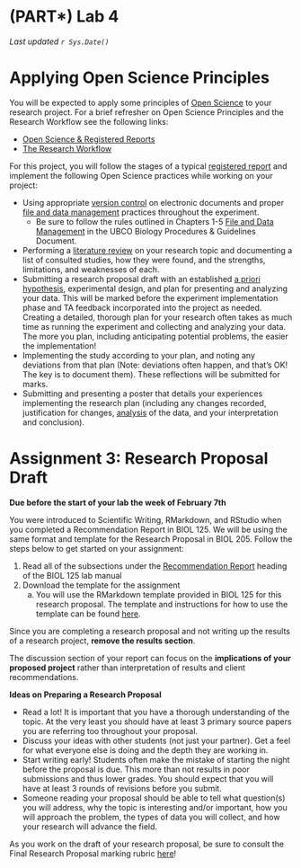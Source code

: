 # (PART\*) Lab 4 {-}

*Last updated `r Sys.Date()`*

# Applying Open Science Principles {-}

You will be expected to apply some principles of <a href="https://ubco-biology.github.io/Procedures-and-Guidelines/glossary#Open-science">Open Science</a> to your research project. For a brief refresher on Open Science Principles and the Research Workflow see the following links:

* [Open Science & Registered Reports](https://ubco-biology.github.io/BIOL-116-Lab-Manual/open-science.htmlhttps://ubco-biology.github.io/BIOL-116-Lab-Manual/open-science.html)
* [The Research Workflow](https://ubco-biology.github.io/BIOL-116-Lab-Manual/the-research-workflow.html)

For this project, you will follow the stages of a typical <a href="https://ubco-biology.github.io/Procedures-and-Guidelines/glossary#Registered-report">registered report</a> and implement the following Open Science practices while working on your project:

* Using appropriate <a href="https://ubco-biology.github.io/Procedures-and-Guidelines/glossary#Version-control">version control</a> on electronic documents and proper <a href="https://ubco-biology.github.io/Procedures-and-Guidelines/glossary#File-and-data-management">file and data management</a> practices throughout the experiment. 
    * Be sure to follow the rules outlined in Chapters 1-5 [File and Data Management](https://ubco-biology.github.io/Procedures-and-Guidelines/file-and-data-management.html) in the UBCO Biology Procedures & Guidelines Document.
* Performing a <a href="https://ubco-biology.github.io/Procedures-and-Guidelines/glossary#Literature-review">literature review</a> on your research topic and documenting a list of consulted studies, how they were found, and the strengths, limitations, and weaknesses of each.
* Submitting a research proposal draft with an established <a href="https://ubco-biology.github.io/Procedures-and-Guidelines/glossary#A-priori-hypothesis">a priori hypothesis</a>, experimental design, and plan for presenting and analyzing your data. This will be marked before the experiment implementation phase and TA feedback incorporated into the project as needed. Creating a detailed, thorough plan for your research often takes as much time as running the experiment and collecting and analyzing your data. The more you plan, including anticipating potential problems, the easier the implementation!
* Implementing the study according to your plan, and noting any deviations from that plan (Note: deviations often happen, and that's OK! The key is to document them). These reflections will be submitted for marks.
* Submitting and presenting a poster that details your experiences implementing the research plan (including any changes recorded, justification for changes, <a href="https://ubco-biology.github.io/Procedures-and-Guidelines/glossary#Statistical-analysis">analysis</a> of the data, and your interpretation and conclusion).

# Assignment 3: Research Proposal Draft {-}

**Due before the start of your lab the week of February 7th** 

You were introduced to Scientific Writing, RMarkdown, and RStudio when you completed a Recommendation Report in BIOL 125. We will be using the same format and template for the Research Proposal in BIOL 205. Follow the steps below to get started on your assignment:

1. Read all of the subsections under the [Recommendation Report](https://ubco-biology.github.io/BIOL-125-Lab-Manual/recommendation-report.html) heading of the BIOL 125 lab manual
2. Download the template for the assignment
    a. You will use the RMarkdown template provided in BIOL 125 for this research proposal. The template and instructions for how to use the template can be found [here](https://ubco-biology.github.io/BIOL-125-Lab-Manual/assignment-lab-5.html).

<div class = "note">
Since you are completing a research proposal and not writing up the results of a research project, **remove the results section**. 

The discussion section of your report can focus on the **implications of your proposed project** rather than interpretation of results and client recommendations.
</div>

**Ideas on Preparing a Research Proposal**

*	Read a lot!  It is important that you have a thorough understanding of the topic.  At the very least you should have at least 3 primary source papers you are referring too throughout your proposal.
*	Discuss your ideas with other students (not just your partner).  Get a feel for what everyone else is doing and the depth they are working in.
*	Start writing early!  Students often make the mistake of starting the night before the proposal is due.  This more than not results in poor submissions and thus lower grades.  You should expect that you will have at least 3 rounds of revisions before you submit.
*	Someone reading your proposal should be able to tell what question(s) you will address, why the topic is interesting and/or important, how you will approach the problem, the types of data you will collect, and how your research will advance the field.

As you work on the draft of your research proposal, be sure to consult the Final Research Proposal marking rubric [here](https://ubco-biology.github.io/BIOL-205-Lab-Manual/research-proposal-rubric.html)!